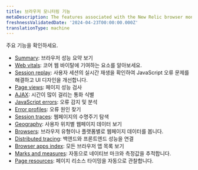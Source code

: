 ```yaml
---
title: 브라우저 모니터링 기능
metaDescription: The features associated with the New Relic browser monitoring Pro and Pro+SPA agents.
freshnessValidatedDate: '2024-04-23T00:00:00.000Z'
translationType: machine
---
```


주요 <InlinePopover type="browser" />기능을 확인하세요.

* <DNT>[Summary](/docs/browser/browser-monitoring/getting-started/browser-summary-page/)</DNT>: 브라우저 성능 요약 보기
* <DNT>[Web vitals](/docs/journey-performance/guide-to-monitoring-core-web-vitals)</DNT>: 코어 웹 바이탈에 기여하는 요소를 알아보세요.
* <DNT>[Session replay](/docs/browser/browser-monitoring/browser-pro-features/session-replay/get-started)</DNT>: 사용자 세션의 실시간 재생을 확인하여 JavaScript 오류 문제를 해결하고 UI 디자인을 개선합니다.
* <DNT>[Page views](/docs/browser/new-relic-browser/browser-pro-features/page-views-examine-page-performance/)</DNT>: 페이지 성능 검사
* <DNT>[AJAX](/docs/browser/browser-monitoring/browser-pro-features/ajax-page-identify-time-consuming-calls/)</DNT>: 시간이 많이 걸리는 통화 식별
* <DNT>[JavaScript errors](/docs/browser/new-relic-browser/browser-pro-features/javascript-errors-page-detect-analyze-errors/)</DNT>: 오류 감지 및 분석
* <DNT>[Error profiles](/docs/browser/new-relic-browser/browser-pro-features/browser-error-profiles-find-error-causes/)</DNT>: 오류 원인 찾기
* <DNT>[Session traces](/docs/browser/browser-monitoring/browser-pro-features/session-traces-explore-webpages-life-cycle/)</DNT>: 웹페이지의 수명주기 탐색
* <DNT>[Geography](/docs/browser/new-relic-browser/browser-pro-features/geography-webpage-metrics-location/)</DNT>: 사용자 위치별 웹페이지 데이터 보기
* <DNT>[Browsers](/docs/browser/new-relic-browser/browser-pro-features/browsers-problem-patterns-type-or-platform/)</DNT>: 브라우저 유형이나 플랫폼별로 웹페이지 데이터를 봅니다.
* <DNT>[Distributed tracing](/docs/browser/new-relic-browser/browser-pro-features/browser-data-distributed-tracing/)</DNT>: 백앤드와 프론트엔드 성능을 연결
* <DNT>[Browser apps index](/docs/browser/new-relic-browser/getting-started/browser-apps-index/)</DNT>: 모든 브라우저 앱 목록 보기
* <DNT>[Marks and measures](/docs/browser/new-relic-browser/browser-pro-features/marks-and-measures/)</DNT>: 자동으로 네이티브 마크와 측정값을 추적합니다.
* <DNT>[Page resources](/docs/browser/new-relic-browser/browser-pro-features/page-resources/)</DNT>: 페이지 리소스 타이밍을 자동으로 관찰합니다.